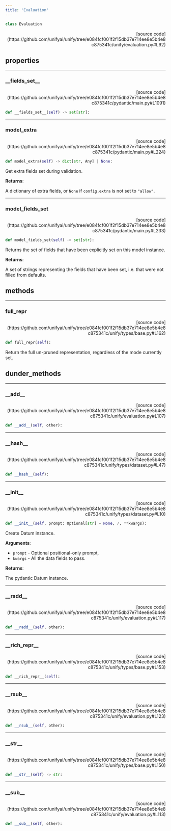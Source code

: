 ```yaml
---
title: 'Evaluation'
---
```


```python
class Evaluation
```

<p align="right">[source code](https://github.com/unifyai/unify/tree/e084fcf001f2f15db37e714ee8e5b4e8c875341c/unify/evaluation.py#L92)</p>



## properties

---

### \_\_fields\_set\_\_

<p align="right">[source code](https://github.com/unifyai/unify/tree/e084fcf001f2f15db37e714ee8e5b4e8c875341c/pydantic/main.py#L1091)</p>

```python
def __fields_set__(self) -> set[str]:
```



---

### model\_extra

<p align="right">[source code](https://github.com/unifyai/unify/tree/e084fcf001f2f15db37e714ee8e5b4e8c875341c/pydantic/main.py#L224)</p>

```python
def model_extra(self) -> dict[str, Any] | None:
```

Get extra fields set during validation.

**Returns**:

A dictionary of extra fields, or `None` if `config.extra` is not set to `"allow"`.

---

### model\_fields\_set

<p align="right">[source code](https://github.com/unifyai/unify/tree/e084fcf001f2f15db37e714ee8e5b4e8c875341c/pydantic/main.py#L233)</p>

```python
def model_fields_set(self) -> set[str]:
```

Returns the set of fields that have been explicitly set on this model instance.

**Returns**:

A set of strings representing the fields that have been set,
i.e. that were not filled from defaults.

## methods

---

### full\_repr

<p align="right">[source code](https://github.com/unifyai/unify/tree/e084fcf001f2f15db37e714ee8e5b4e8c875341c/unify/types/base.py#L162)</p>

```python
def full_repr(self):
```

Return the full un-pruned representation, regardless of the mode currently set.

## dunder_methods

---

### \_\_add\_\_

<p align="right">[source code](https://github.com/unifyai/unify/tree/e084fcf001f2f15db37e714ee8e5b4e8c875341c/unify/evaluation.py#L107)</p>

```python
def __add__(self, other):
```



---

### \_\_hash\_\_

<p align="right">[source code](https://github.com/unifyai/unify/tree/e084fcf001f2f15db37e714ee8e5b4e8c875341c/unify/types/dataset.py#L47)</p>

```python
def __hash__(self):
```



---

### \_\_init\_\_

<p align="right">[source code](https://github.com/unifyai/unify/tree/e084fcf001f2f15db37e714ee8e5b4e8c875341c/unify/types/dataset.py#L10)</p>

```python
def __init__(self, prompt: Optional[str] = None, /, **kwargs):
```

Create Datum instance.

**Arguments**:

- `prompt` - Optional positional-only prompt,
- `kwargs` - All the data fields to pass.



**Returns**:

The pydantic Datum instance.

---

### \_\_radd\_\_

<p align="right">[source code](https://github.com/unifyai/unify/tree/e084fcf001f2f15db37e714ee8e5b4e8c875341c/unify/evaluation.py#L117)</p>

```python
def __radd__(self, other):
```



---

### \_\_rich\_repr\_\_

<p align="right">[source code](https://github.com/unifyai/unify/tree/e084fcf001f2f15db37e714ee8e5b4e8c875341c/unify/types/base.py#L153)</p>

```python
def __rich_repr__(self):
```



---

### \_\_rsub\_\_

<p align="right">[source code](https://github.com/unifyai/unify/tree/e084fcf001f2f15db37e714ee8e5b4e8c875341c/unify/evaluation.py#L123)</p>

```python
def __rsub__(self, other):
```



---

### \_\_str\_\_

<p align="right">[source code](https://github.com/unifyai/unify/tree/e084fcf001f2f15db37e714ee8e5b4e8c875341c/unify/types/base.py#L150)</p>

```python
def __str__(self) -> str:
```



---

### \_\_sub\_\_

<p align="right">[source code](https://github.com/unifyai/unify/tree/e084fcf001f2f15db37e714ee8e5b4e8c875341c/unify/evaluation.py#L113)</p>

```python
def __sub__(self, other):
```

